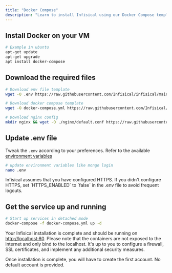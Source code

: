 ```yaml
---
title: "Docker Compose"
description: "Learn to install Infisical using our Docker Compose template"
---
```


## Install Docker on your VM

```bash
# Example in ubuntu
apt-get update
apt-get upgrade
apt install docker-compose
```

## Download the required files

```bash
# Download env file template
wget -O .env https://raw.githubusercontent.com/Infisical/infisical/main/.env.example

# Download docker compose template
wget -O docker-compose.yml https://raw.githubusercontent.com/Infisical/infisical/main/docker-compose.yml

# Download nginx config
mkdir nginx && wget -O ./nginx/default.conf https://raw.githubusercontent.com/Infisical/infisical/main/nginx/default.dev.conf
```

## Update .env file 
Tweak the `.env` according to your preferences. Refer to the available [environment variables](/self-hosting/configuration/envars)

```bash
# update environment variables like mongo login
nano .env
```

<Info>
  Infisical assumes that you have configured HTTPS. If you didn't configure HTTPS, set `HTTPS_ENABLED` to `false` in the .env file to avoid frequent logouts.
</Info>

## Get the service up and running

```bash
# Start up services in detached mode
docker-compose -f docker-compose.yml up -d
```

Your Infisical installation is complete and should be running on [http://localhost:80](http://localhost:80). Please note that the containers are not exposed to the internet and only bind to the localhost. It's up to you to configure a firewall, SSL certificates, and implement any additional security measures.

<Info>
Once installation is complete, you will have to create the first account. No default account is provided.
</Info>